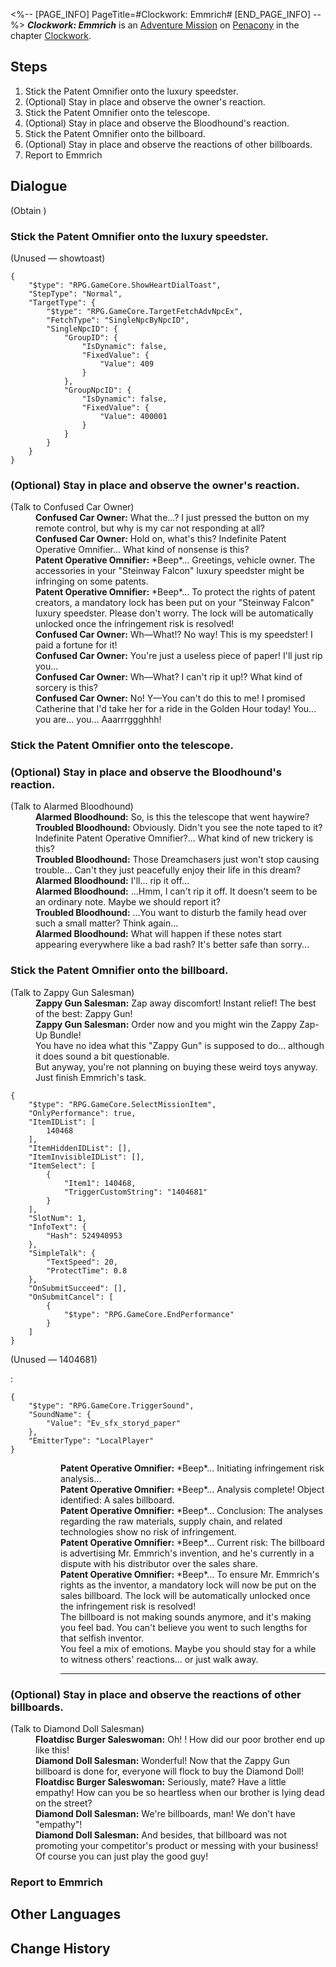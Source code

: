 <%-- [PAGE_INFO]
PageTitle=#Clockwork: Emmrich#
[END_PAGE_INFO] --%>
{{Stub|Dialogue.}}
{{Mission Infobox
|id            = 4240309
|title         = 
|image         = <!--Mission Clockwork Emmrich.png-->
|type          = Adventure
|event_name    = 
|chapter       = Clockwork
|requirements  = [[Trailblaze Mission]] ''[[Gentleness, the Name of Nocturne]]'' completed
|summary       = <!--official mission summary from Fate's Atlas-->
|characters    = Alarmed Bloodhound; Confused Car Owner; Diamond Doll Salesman; Floatdisc Burger Saleswoman; Patent Operative Omnifier; Trailblazer; Troubled Bloodhound; Zappy Gun Salesman
|startLocation = [[Penacony]] - [[Golden Hour]]
|world         = Penacony
|area          = Golden Hour
|prev          = 
|next          = 
|rewards       = Trailblaze EXP*100; Stellar Jade*10; Refined Aether*3; Clock Credits*180; Credit*20,000
}}
'''''Clockwork: Emmrich''''' is an [[Adventure Mission]] on [[Penacony]] in the chapter [[Clockwork]].

==Steps==
# Stick the Patent Omnifier onto the luxury speedster.
# (Optional) Stay in place and observe the owner's reaction.
# Stick the Patent Omnifier onto the telescope.
# (Optional) Stay in place and observe the Bloodhound's reaction.
# Stick the Patent Omnifier onto the billboard.
# (Optional) Stay in place and observe the reactions of other billboards.
# Report to Emmrich

<!--
==Gameplay Notes==

--><!--
==Trial Character==

-->
==Dialogue==
{{Stub Dialogue}}

;(Obtain {{Item|Indefinite Patent Operative Omnifier|20|x=1}})
{{Dialogue End}}

===Stick the Patent Omnifier onto the luxury speedster.{{subst:void|<!--424030903-->}}===
{{Mission Description|type=adventure|location=Golden Hour|update|Tick... tock! Quick, Adjust the hands... Tick, tock!<br />People's minds await your exploration. Help them regain their true selves!}}
{{Dialogue Start}}


;(Unused &mdash; showtoast)
<pre>{
	"$type": "RPG.GameCore.ShowHeartDialToast",
	"StepType": "Normal",
	"TargetType": {
		"$type": "RPG.GameCore.TargetFetchAdvNpcEx",
		"FetchType": "SingleNpcByNpcID",
		"SingleNpcID": {
			"GroupID": {
				"IsDynamic": false,
				"FixedValue": {
					"Value": 409
				}
			},
			"GroupNpcID": {
				"IsDynamic": false,
				"FixedValue": {
					"Value": 400001
				}
			}
		}
	}
}</pre>

{{Dialogue End}}

===(Optional) Stay in place and observe the owner's reaction.{{subst:void|<!--424030904-->}}===
{{Dialogue Start}}

;(Talk to Confused Car Owner)
:'''Confused Car Owner:''' What the...? I just pressed the button on my remote control, but why is my car not responding at all?
:'''Confused Car Owner:''' Hold on, what's this? Indefinite Patent Operative Omnifier... What kind of nonsense is this?
:'''Patent Operative Omnifier:''' *Beep*... Greetings, vehicle owner. The accessories in your "Steinway Falcon" luxury speedster might be infringing on some patents.
:'''Patent Operative Omnifier:''' *Beep*... To protect the rights of patent creators, a mandatory lock has been put on your "Steinway Falcon" luxury speedster. Please don't worry. The lock will be automatically unlocked once the infringement risk is resolved!
:'''Confused Car Owner:''' Wh&mdash;What!? No way! This is my speedster! I paid a fortune for it!
:'''Confused Car Owner:''' You're just a useless piece of paper! I'll just rip you...
:'''Confused Car Owner:''' Wh&mdash;What? I can't rip it up!? What kind of sorcery is this?
:'''Confused Car Owner:''' No! Y&mdash;You can't do this to me! I promised Catherine that I'd take her for a ride in the Golden Hour today! You... you are... you... Aaarrrggghhh!
{{Dialogue End}}

===Stick the Patent Omnifier onto the telescope.{{subst:void|<!--424030905-->}}===
{{Dialogue Start}}


{{Dialogue End}}

===(Optional) Stay in place and observe the Bloodhound's reaction.{{subst:void|<!--424030906-->}}===
{{Dialogue Start}}

;(Talk to Alarmed Bloodhound)
:'''Alarmed Bloodhound:''' So, is this the telescope that went haywire?
:'''Troubled Bloodhound:''' Obviously. Didn't you see the note taped to it? Indefinite Patent Operative Omnifier?... What kind of new trickery is this?
:'''Troubled Bloodhound:''' Those Dreamchasers just won't stop causing trouble... Can't they just peacefully enjoy their life in this dream?
:'''Alarmed Bloodhound:''' I'll... rip it off...
:'''Alarmed Bloodhound:''' ...Hmm, I can't rip it off. It doesn't seem to be an ordinary note. Maybe we should report it?
:'''Troubled Bloodhound:''' ...You want to disturb the family head over such a small matter? Think again...
:'''Alarmed Bloodhound:''' What will happen if these notes start appearing everywhere like a bad rash? It's better safe than sorry...
{{Dialogue End}}

===Stick the Patent Omnifier onto the billboard.{{subst:void|<!--424030907-->}}===
{{Dialogue Start}}

;(Talk to Zappy Gun Salesman)
:'''Zappy Gun Salesman:''' Zap away discomfort! Instant relief! The best of the best: Zappy Gun!
:'''Zappy Gun Salesman:''' Order now and you might win the Zappy Zap-Up Bundle!
:You have no idea what this "Zappy Gun" is supposed to do... although it does sound a bit questionable.
:But anyway, you're not planning on buying these weird toys anyway. Just finish Emmrich's task.
<pre>{
	"$type": "RPG.GameCore.SelectMissionItem",
	"OnlyPerformance": true,
	"ItemIDList": [
		140468
	],
	"ItemHiddenIDList": [],
	"ItemInvisibleIDList": [],
	"ItemSelect": [
		{
			"Item1": 140468,
			"TriggerCustomString": "1404681"
		}
	],
	"SlotNum": 1,
	"InfoText": {
		"Hash": 524940953
	},
	"SimpleTalk": {
		"TextSpeed": 20,
		"ProtectTime": 0.8
	},
	"OnSubmitSucceed": [],
	"OnSubmitCancel": [
		{
			"$type": "RPG.GameCore.EndPerformance"
		}
	]
}</pre>
;(Unused &mdash; 1404681)
:{{Black Screen|With a "slap," you stick the Indefinite Patent Operative Omnifier onto the sales billboard. The billboard topples over, but you swear you didn't exert much force.}}
:<pre>{
	"$type": "RPG.GameCore.TriggerSound",
	"SoundName": {
		"Value": "Ev_sfx_storyd_paper"
	},
	"EmitterType": "LocalPlayer"
}</pre>
::'''Patent Operative Omnifier:''' *Beep*... Initiating infringement risk analysis...
::'''Patent Operative Omnifier:''' *Beep*... Analysis complete! Object identified: A sales billboard.
::'''Patent Operative Omnifier:''' *Beep*... Conclusion: The analyses regarding the raw materials, supply chain, and related technologies show no risk of infringement.
::'''Patent Operative Omnifier:''' *Beep*... Current risk: The billboard is advertising Mr. Emmrich's invention, and he's currently in a dispute with his distributor over the sales share.
::'''Patent Operative Omnifier:''' *Beep*... To ensure Mr. Emmrich's rights as the inventor, a mandatory lock will now be put on the sales billboard. The lock will be automatically unlocked once the infringement risk is resolved!
::The billboard is not making sounds anymore, and it's making you feel bad. You can't believe you went to such lengths for that selfish inventor.
::You feel a mix of emotions. Maybe you should stay for a while to witness others' reactions... or just walk away.
::----
{{Dialogue End}}

===(Optional) Stay in place and observe the reactions of other billboards.{{subst:void|<!--424030908-->}}===
{{Dialogue Start}}


;(Talk to Diamond Doll Salesman)
:'''Floatdisc Burger Saleswoman:''' Oh! {{Rubi|Great One|Harmony}}! How did our poor brother end up like this!
:'''Diamond Doll Salesman:''' Wonderful! Now that the Zappy Gun billboard is done for, everyone will flock to buy the Diamond Doll!
:'''Floatdisc Burger Saleswoman:''' Seriously, mate? Have a little empathy! How can you be so heartless when our brother is lying dead on the street?
:'''Diamond Doll Salesman:''' We're billboards, man! We don't have "empathy"!
:'''Diamond Doll Salesman:''' And besides, that billboard was not promoting your competitor's product or messing with your business! Of course you can just play the good guy!
{{Dialogue End}}

===Report to Emmrich{{subst:void|<!--424030909-->}}===
{{Dialogue Start}}
{{Dialogue End}}

==Other Languages==
{{Other Languages
|en   = Clockwork: Emmrich
|zhs  = 钟表把戏：艾默里奇
|zht  = 鐘錶把戲：艾默里奇
|ja   = クロックトリック：エムリッヒ
|ko   = 시계 트릭: 엠리히
|es   = Trucorreloj: Emmrich
|fr   = Pouvoir de la Pendule&nbsp;: Emmrich
|ru   = Заводной механизм: Эммерих
|th   = กลนาฬิกา: Emmrich
|vi   = Thủ Thuật Đồng Hồ: Emmrich
|de   = Uhrwerk: Emmrich
|id   = Clockwork: Emmrich
|pt   = Truquelógio: Emmrich
}}

==Change History==
{{Change History|2.0}}
